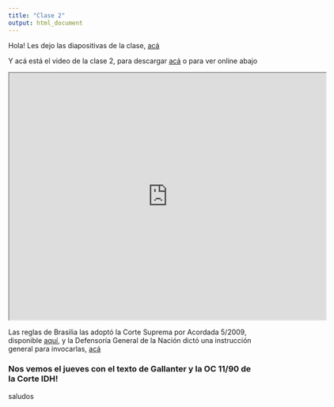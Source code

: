 ```yaml
---
title: "Clase 2"
output: html_document
---
```

Hola!
Les dejo las diapositivas de la clase, [acá](https://ajlcclase2.netlify.app/)

Y acá está el video de la clase 2, para descargar [acá](https://drive.google.com/file/d/1nN_qjsI_kSAoACfEtu7baHZWi18oCkgl/view?usp=sharing) o para ver online abajo

<iframe src="https://drive.google.com/file/d/1nN_qjsI_kSAoACfEtu7baHZWi18oCkgl/preview" width="640" height="500"></iframe>

Las reglas de Brasilia las adoptó la Corte Suprema por Acordada 5/2009, disponible [aquí](https://www.csjn.gov.ar/documentos/descargar/?ID=30455), y la Defensoría General de la Nación dictó una instrucción general para invocarlas, [acá](https://www.mpd.gov.ar/pdf/resoluciones_reglamentarias/1%20Res%20DGN%20invocar%20Reglas%20de%20Brasilia.pdf)

### Nos vemos el jueves con el texto de Gallanter y la OC 11/90 de la Corte IDH!

saludos
